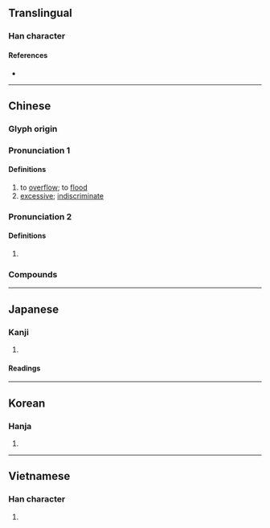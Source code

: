{{also|滥}}
{{character info/new}}
==Translingual==

===Han character===
{{Han char|rn=85|rad=水|as=14|sn=17|four=38117|canj=ESIT,ESMT|ids=⿰氵監}}

====References====
* {{Han ref|kx=0657.030|dkj=18521|dj=1067.080|hdz=31766.090|uh=6FEB|ud=28651|bh=C0DD|bd=49373}}

----

==Chinese==
{{zh-forms|s=滥}}

===Glyph origin===
{{Han etym}}

===Pronunciation 1===
{{zh-pron
|m=làn
|c=laam6,laam5
|c_note=laam5 - colloquial variant (“excessive”)
|h=pfs=
|md=
|mn=lām
|w=
|mc=2
|oc=2
|cat=v,a
}}

====Definitions====
{{zh-hanzi}}

# to [[overflow]]; to [[flood]]
# [[excessive]]; [[indiscriminate]]

===Pronunciation 2===
{{zh-pron
|m=jiàn
|c=haam5
|h=pfs=
|md=
|mn=
|w=
|mc=1
|oc=1
|cat=
}}

====Definitions====
{{zh-hanzi}}

# {{rfdef|zh}}

===Compounds===
{{zh-der|下三濫|乞留惡濫|愚濫|寧缺毋濫|寧缺勿濫|偏濫|冒濫|叨濫|濫官汙吏|泛濫成災|浮濫|濫觴|氾濫|濫貨|濫造|濫竽充數|濫殺無辜|濫行|濫用|濫竽|濫漫|濫調|濫墾|濫情|濫刑|濫發|濫葬|濫汙|濫支|濫套|濫吏贓官|濫取|濫伐|濫交|放刁把濫|濫好人|淫濫|泛濫|汎濫|氾濫成災|濫吃濫用|狂嫖濫賭|粗製濫造|陳腔濫調|苛濫}}

----

==Japanese==

===Kanji===
{{ja-kanji|grade=c|rs=水14}}

# {{defn|lang=ja|sort=水14}}

====Readings====
{{ja-readings
|on=らん
|kun=みだ-れる, みだ-りに
}}

----

==Korean==

===Hanja===
{{ko-hanja|hangeul=[[람]]>[[남]], [[함]]|eumhun=|rv=ram>nam, ham|mr=ram>nam, ham|y=lam>nam, ham}}

# {{defn|lang=ko|sort=水14}}

----

==Vietnamese==

===Han character===
{{vi-hantu|[[lạm]], [[giậm]], [[làm]], [[lặm]], [[lòm]], [[lộm]], [[lợm]], [[lụm]], [[luộm]], [[trộm]]|rs=水14}}

# {{defn|lang=vi|sort=水14}}